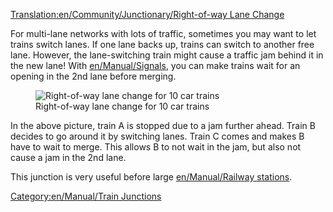 [[Translation:en/Community/Junctionary/Right-of-way Lane Change]]
{{fr/Traduction|en/Community/Junctionary/Right-of-way Lane Change|0}}

{{en/Community/Junctionary/Navigation}}

For multi-lane networks with lots of traffic, sometimes you may want to let trains switch lanes.   If one lane backs up, trains can switch to another free lane.  However, the lane-switching train might cause a traffic jam behind it in the new lane!  With [[en/Manual/Signals]], you can make trains wait for an opening in the 2nd lane before merging.

[[File:en/Community/Junctionary/Right-of-way lane change.png|none|frame|Right-of-way lane change for 10 car trains]]

In the above picture, train A is stopped due to a jam further ahead.  Train B decides to go around it by switching lanes.  Train C comes and makes B have to wait to merge.  This allows B to not wait in the jam, but also not cause a jam in the 2nd lane.

This junction is very useful before large [[en/Manual/Railway station]]s.

[[Category:en/Manual/Train Junctions]]